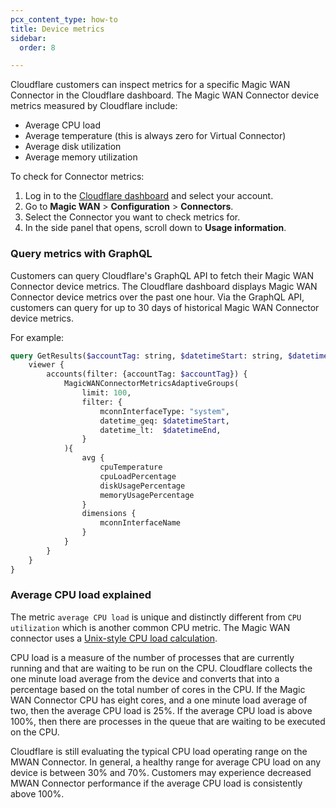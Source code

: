 ```yaml
---
pcx_content_type: how-to
title: Device metrics
sidebar:
  order: 8

---
```


Cloudflare customers can inspect metrics for a specific Magic WAN Connector in the Cloudflare dashboard. The Magic WAN Connector device metrics measured by Cloudflare include:

- Average CPU load
- Average temperature (this is always zero for Virtual Connector)
- Average disk utilization
- Average memory utilization

To check for Connector metrics:

1. Log in to the [Cloudflare dashboard](https://dash.cloudflare.com/) and select your account.
2. Go to **Magic WAN** > **Configuration** > **Connectors**.
3. Select the Connector you want to check metrics for.
4. In the side panel that opens, scroll down to **​​Usage information**.

### Query metrics with GraphQL

Customers can query Cloudflare's GraphQL API to fetch their Magic WAN Connector device metrics. The Cloudflare dashboard displays Magic WAN Connector device metrics over the past one hour. Via the GraphQL API, customers can query for up to 30 days of historical Magic WAN Connector device metrics.

For example:

```graphql
query GetResults($accountTag: string, $datetimeStart: string, $datetimeEnd: string) {
    viewer {
        accounts(filter: {accountTag: $accountTag}) {
            MagicWANConnectorMetricsAdaptiveGroups(
                limit: 100,
                filter: {
                    mconnInterfaceType: "system",
                    datetime_geq: $datetimeStart,
                    datetime_lt:  $datetimeEnd,
                }
            ){
                avg {
                    cpuTemperature
                    cpuLoadPercentage
                    diskUsagePercentage
                    memoryUsagePercentage
                }
                dimensions {
                    mconnInterfaceName
                }
            }
        }
    }
}
```

### Average CPU load explained

The metric `average CPU load` is unique and distinctly different from `CPU utilization` which is another common CPU metric. The Magic WAN connector uses a [Unix-style CPU load calculation](https://en.wikipedia.org/wiki/Load_\(computing\)).

CPU load is a measure of the number of processes that are currently running and that are waiting to be run on the CPU. Cloudflare collects the one minute load average from the device and converts that into a percentage based on the total number of cores in the CPU. If the Magic WAN Connector CPU has eight cores, and a one minute load average of two, then the average CPU load is 25%. If the average CPU load is above 100%, then there are processes in the queue that are waiting to be executed on the CPU.

Cloudflare is still evaluating the typical CPU load operating range on the MWAN Connector. In general, a healthy range for average CPU load on any device is between 30% and 70%. Customers may experience decreased MWAN Connector performance if the average CPU load is consistently above 100%.
